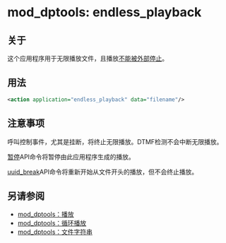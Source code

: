 # mod_dptools: endless_playback 

 

## 关于

这个应用程序用于无限播放文件，且播放[不能被外部停止](to_be_replaced1)。

## 用法

```xml
<action application="endless_playback" data="filename"/>
```

## 注意事项

呼叫控制事件，尤其是挂断，将终止无限播放。DTMF检测不会中断无限播放。

[暂停](../mod_commands_1966741.mdx#command-2)API命令将暂停由此应用程序生成的播放。

[uuid_break](../mod_commands_1966741.mdx#uuid_break)API命令将重新开始从文件开头的播放，但不会终止播放。

## 另请参阅

* [mod_dptools：播放](./6586776.mdx#0-about)
* [mod_dptools：循环播放](./16351422.mdx#about)
* [mod_dptools：文件字符串](./6586646.mdx#0-about)